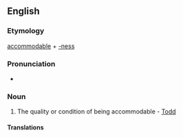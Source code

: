 ==English==

===Etymology===
[[accommodable]] + [[-ness]]

===Pronunciation===
* {{a|UK}} {{IPA|/əˈkɒ.mə.də.bəl.nəs/}}

===Noun===
{{en-noun|-}}

# {{rare}} The quality or condition of being accommodable - [[Todd]]

====Translations====
{{trans-top|the quality or condition of being accommodable}}
{{trans-mid}}
{{trans-bottom}}